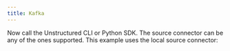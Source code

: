 ```yaml
---
title: Kafka
---
```



<NewDocument />


<SharedContentKafka/>
<SharedAPIKeyURL/>

Now call the Unstructured CLI or Python SDK. The source connector can be any of the ones supported. This example uses the local source connector:


<CodeGroup>
  <KafkaAPISh />
  <KafkaAPIPyV2 />
  <KafkaAPIPyV1 />
</CodeGroup>